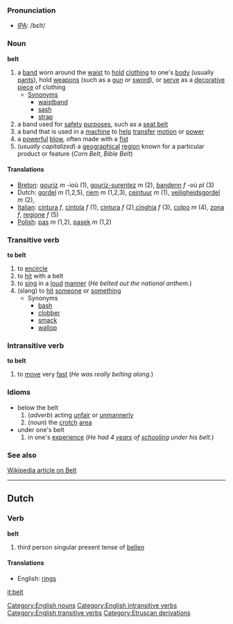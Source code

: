 ===Pronunciation===
*[[IPA]]: /bεlt/

===Noun===
'''belt'''

# a [[band]] worn around the [[waist]] to [[hold]] [[clothing]] to one's [[body]] (usually [[pants]]), hold [[weapon]]s (such as a [[gun]] or [[sword]]), or [[serve]] as a [[decorative]] [[piece]] of clothing
#* [[Synonym]]s
#** [[waistband]]
#** [[sash]]
#** [[strap]]
# a band used for [[safety]] [[purpose]]s, such as a [[seat belt]]
# a band that is used in a [[machine]] to [[help]] [[transfer]] [[motion]] or [[power]]
# a [[powerful]] [[blow]], often made with a [[fist]]
# (''usually capitalized'') a [[geographical]] [[region]] known for a particular product or feature (''Corn Belt'', ''Bible Belt'')

====Translations====
*[[Breton]]: [[gouriz]] ''m'' -ioù (1), [[gouriz-surentez]] ''m'' (2), [[bandenn]] ''f'' -où ''pl'' (3)
*Dutch: [[gordel]] ''m'' (1,2,5), [[riem]] ''m'' (1,2,3), [[ceintuur]] ''m'' (1), [[veiligheidsgordel]] ''m'' (2), 
*[[Italian]]: [[cintura]] ''f'', [[cintola]] ''f'' (1), [[cintura]] ''f'' (2),[[cinghia]] ''f'' (3), [[colpo]] ''m'' (4), [[zona]] ''f'', [[regione]] ''f'' (5)
*[[Polish]]: [[pas]] ''m'' (1,2), [[pasek]] ''m'' (1,2)

===Transitive verb===
'''to belt'''

# to [[encircle]]
# to [[hit]] with a belt
# to [[sing]] in a [[loud]] [[manner]] (''He belted out the national anthem.'')
# (slang) to [[hit]] [[someone]] or [[something]]
#* Synonyms
#** [[bash]]
#** [[clobber]]
#** [[smack]]
#** [[wallop]]

===Intransitive verb===
'''to belt'''

# to [[move]] very [[fast]] (''He was really belting along.'')

===Idioms===
* below the belt
*# (''adverb'') acting [[unfair]] or [[unmannerly]]
*# (''noun'') the [[crotch]] [[area]]
* under one's belt
*# in one's [[experience]] (''He had 4 [[year]]s of [[school]]ing under his belt.'')

===See also===
[http://en.wikipedia.org/wiki/Belt Wikipedia article on Belt]

[[Category:English nouns]]
[[Category:English intransitive verbs]]
[[Category:English transitive verbs]]
----
==Dutch==
===Verb===
'''belt'''

# third person singular present tense of [[bellen]]

====Translations====
*English: [[rings]]

[[it:belt]]
[[Category:Etruscan derivations]]